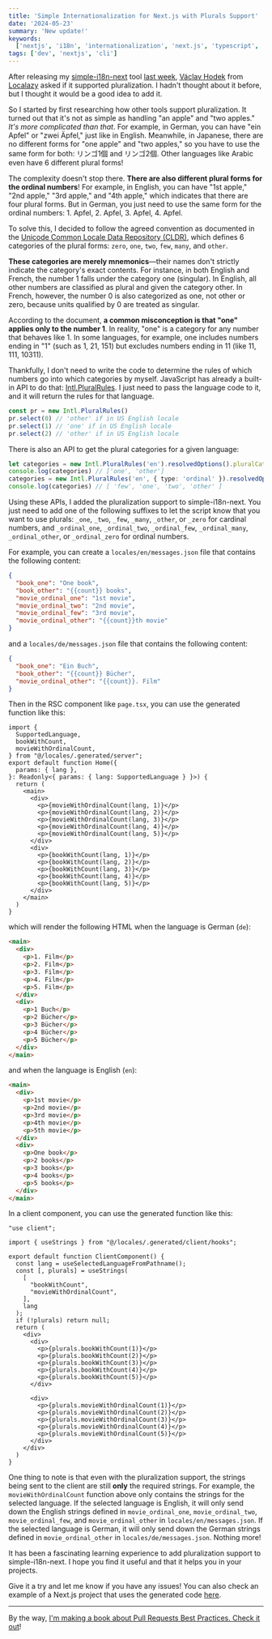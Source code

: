 ```yaml
---
title: 'Simple Internationalization for Next.js with Plurals Support'
date: '2024-05-23'
summary: 'New update!'
keywords:
  ['nextjs', 'i18n', 'internationalization', 'next.js', 'typescript', 'nextjs-i18n', 'plurals']
tags: ['dev', 'nextjs', 'cli']
---
```


After releasing my [simple-i18n-next](https://github.com/nicnocquee/simple-i18n-next) tool [last week](/blog/internationalization-for-next-js), [Václav Hodek](https://x.com/vaclavhodek) from [Localazy](https://localazy.com) asked if it supported pluralization. I hadn't thought about it before, but I thought it would be a good idea to add it.

So I started by first researching how other tools support pluralization. It turned out that it's not as simple as handling "an apple" and "two apples." _It's more complicated than that_. For example, in German, you can have "ein Apfel" or "zwei Äpfel," just like in English. Meanwhile, in Japanese, there are no different forms for "one apple" and "two apples," so you have to use the same form for both: リンゴ1個 and リンゴ2個. Other languages like Arabic even have 6 different plural forms!

The complexity doesn't stop there. **There are also different plural forms for the ordinal numbers**! For example, in English, you can have "1st apple," "2nd apple," "3rd apple," and "4th apple," which indicates that there are four plural forms. But in German, you just need to use the same form for the ordinal numbers: 1. Apfel, 2. Apfel, 3. Apfel, 4. Apfel.

To solve this, I decided to follow the agreed convention as documented in the [Unicode Common Locale Data Repository (CLDR)](https://cldr.unicode.org/index/cldr-spec/plural-rules), which defines 6 categories of the plural forms: `zero`, `one`, `two`, `few`, `many`, and `other`.

**These categories are merely mnemonics**—their names don't strictly indicate the category's exact contents. For instance, in both English and French, the number 1 falls under the category one (singular). In English, all other numbers are classified as plural and given the category other. In French, however, the number 0 is also categorized as one, not other or zero, because units qualified by 0 are treated as singular.

According to the document, **a common misconception is that "one" applies only to the number 1**. In reality, "one" is a category for any number that behaves like 1. In some languages, for example, one includes numbers ending in "1" (such as 1, 21, 151) but excludes numbers ending in 11 (like 11, 111, 10311).

Thankfully, I don't need to write the code to determine the rules of which numbers go into which categories by myself. JavaScript has already a built-in API to do that: [Intl.PluralRules](https://developer.mozilla.org/en-US/docs/Web/JavaScript/Reference/Global_Objects/Intl/PluralRules). I just need to pass the language code to it, and it will return the rules for that language.

```typescript
const pr = new Intl.PluralRules()
pr.select(0) // 'other' if in US English locale
pr.select(1) // 'one' if in US English locale
pr.select(2) // 'other' if in US English locale
```

There is also an API to get the plural categories for a given language:

```typescript
let categories = new Intl.PluralRules('en').resolvedOptions().pluralCategories
console.log(categories) // ['one', 'other']
categories = new Intl.PluralRules('en', { type: 'ordinal' }).resolvedOptions().pluralCategories
console.log(categories) // [ 'few', 'one', 'two', 'other' ]
```

Using these APIs, I added the pluralization support to simple-i18n-next. You just need to add one of the following suffixes to let the script know that you want to use plurals: `_one`, `_two`, `_few`, `_many`, `_other`, or `_zero` for cardinal numbers, and `_ordinal_one`, `_ordinal_two`, `_ordinal_few`, `_ordinal_many`, `_ordinal_other`, or `_ordinal_zero` for ordinal numbers.

For example, you can create a `locales/en/messages.json` file that contains the following content:

```json:locales/en/messages.json
{
  "book_one": "One book",
  "book_other": "{{count}} books",
  "movie_ordinal_one": "1st movie",
  "movie_ordinal_two": "2nd movie",
  "movie_ordinal_few": "3rd movie",
  "movie_ordinal_other": "{{count}}th movie"
}
```

and a `locales/de/messages.json` file that contains the following content:

```json:locales/de/messages.json
{
  "book_one": "Ein Buch",
  "book_other": "{{count}} Bücher",
  "movie_ordinal_other": "{{count}}. Film"
}
```

Then in the RSC component like `page.tsx`, you can use the generated function like this:

```tsx:page.tsx
import {
  SupportedLanguage,
  bookWithCount,
  movieWithOrdinalCount,
} from "@/locales/.generated/server";
export default function Home({
  params: { lang },
}: Readonly<{ params: { lang: SupportedLanguage } }>) {
  return (
    <main>
      <div>
        <p>{movieWithOrdinalCount(lang, 1)}</p>
        <p>{movieWithOrdinalCount(lang, 2)}</p>
        <p>{movieWithOrdinalCount(lang, 3)}</p>
        <p>{movieWithOrdinalCount(lang, 4)}</p>
        <p>{movieWithOrdinalCount(lang, 5)}</p>
      </div>
      <div>
        <p>{bookWithCount(lang, 1)}</p>
        <p>{bookWithCount(lang, 2)}</p>
        <p>{bookWithCount(lang, 3)}</p>
        <p>{bookWithCount(lang, 4)}</p>
        <p>{bookWithCount(lang, 5)}</p>
      </div>
    </main>
  )
}
```

which will render the following HTML when the language is German (`de`):

```html
<main>
  <div>
    <p>1. Film</p>
    <p>2. Film</p>
    <p>3. Film</p>
    <p>4. Film</p>
    <p>5. Film</p>
  </div>
  <div>
    <p>1 Buch</p>
    <p>2 Bücher</p>
    <p>3 Bücher</p>
    <p>4 Bücher</p>
    <p>5 Bücher</p>
  </div>
</main>
```

and when the language is English (`en`):

```html
<main>
  <div>
    <p>1st movie</p>
    <p>2nd movie</p>
    <p>3rd movie</p>
    <p>4th movie</p>
    <p>5th movie</p>
  </div>
  <div>
    <p>One book</p>
    <p>2 books</p>
    <p>3 books</p>
    <p>4 books</p>
    <p>5 books</p>
  </div>
</main>
```

In a client component, you can use the generated function like this:

```tsx:client/page.tsx
"use client";

import { useStrings } from "@/locales/.generated/client/hooks";

export default function ClientComponent() {
  const lang = useSelectedLanguageFromPathname();
  const [, plurals] = useStrings(
    [
      "bookWithCount",
      "movieWithOrdinalCount",
    ],
    lang
  );
  if (!plurals) return null;
  return (
    <div>
      <div>
        <p>{plurals.bookWithCount(1)}</p>
        <p>{plurals.bookWithCount(2)}</p>
        <p>{plurals.bookWithCount(3)}</p>
        <p>{plurals.bookWithCount(4)}</p>
        <p>{plurals.bookWithCount(5)}</p>
      </div>

      <div>
        <p>{plurals.movieWithOrdinalCount(1)}</p>
        <p>{plurals.movieWithOrdinalCount(2)}</p>
        <p>{plurals.movieWithOrdinalCount(3)}</p>
        <p>{plurals.movieWithOrdinalCount(4)}</p>
        <p>{plurals.movieWithOrdinalCount(5)}</p>
      </div>
    </div>
  )
}
```

One thing to note is that even with the pluralization support, the strings being sent to the client are still **only** the required strings. For example, the `movieWithOrdinalCount` function above only contains the strings for the selected language. If the selected language is English, it will only send down the English strings defined in `movie_ordinal_one`, `movie_ordinal_two`, `movie_ordinal_few`, and `movie_ordinal_other` in `locales/en/messages.json`. If the selected language is German, it will only send down the German strings defined in `movie_ordinal_other` in `locales/de/messages.json`. Nothing more!

It has been a fascinating learning experience to add pluralization support to simple-i18n-next. I hope you find it useful and that it helps you in your projects.

Give it a try and let me know if you have any issues! You can also check an example of a Next.js project that uses the generated code [here](https://github.com/nicnocquee/simple-i18n-next-example).

---

By the way, [I'm making a book about Pull Requests Best Practices. Check it out](https://pr.nico.fyi)!
